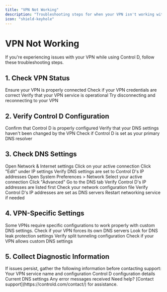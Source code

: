 ```yaml
---
title: "VPN Not Working"
description: "Troubleshooting steps for when your VPN isn't working with Control D"
icon: "shield-keyhole"
---
```


# VPN Not Working

<Note>
If you're experiencing issues with your VPN while using Control D, follow these troubleshooting steps.
</Note>

## 1. Check VPN Status

<Steps>
  <Step>Ensure your VPN is properly connected</Step>
  <Step>Check if your VPN credentials are correct</Step>
  <Step>Verify that your VPN service is operational</Step>
  <Step>Try disconnecting and reconnecting to your VPN</Step>
</Steps>

## 2. Verify Control D Configuration

<Steps>
  <Step>Confirm that Control D is properly configured</Step>
  <Step>Verify that your DNS settings haven't been changed by the VPN</Step>
  <Step>Check if Control D is set as your primary DNS resolver</Step>
</Steps>

## 3. Check DNS Settings

<Tabs>
  <Tab title="Windows">
    <Steps>
      <Step>Open Network & Internet settings</Step>
      <Step>Click on your active connection</Step>
      <Step>Click "Edit" under IP settings</Step>
      <Step>Verify DNS settings are set to Control D's IP addresses</Step>
    </Steps>
  </Tab>
  
  <Tab title="MacOS">
    <Steps>
      <Step>Open System Preferences > Network</Step>
      <Step>Select your active connection</Step>
      <Step>Click "Advanced"</Step>
      <Step>Go to the DNS tab</Step>
      <Step>Verify Control D's IP addresses are listed first</Step>
    </Steps>
  </Tab>
  
  <Tab title="Linux">
    <Steps>
      <Step>Check your network configuration file</Step>
      <Step>Verify Control D's IP addresses are set as DNS servers</Step>
      <Step>Restart networking service if needed</Step>
    </Steps>
  </Tab>
</Tabs>

## 4. VPN-Specific Settings

<Warning>
Some VPNs require specific configurations to work properly with custom DNS settings.
</Warning>

<Steps>
  <Step>Check if your VPN forces its own DNS servers</Step>
  <Step>Look for DNS leak protection settings</Step>
  <Step>Verify split tunneling configuration</Step>
  <Step>Check if your VPN allows custom DNS settings</Step>
</Steps>

## 5. Collect Diagnostic Information

<Warning>
If issues persist, gather the following information before contacting support:
</Warning>

<Steps>
  <Step>Your VPN service name and configuration</Step>
  <Step>Control D configuration details</Step>
  <Step>Current DNS settings</Step>
  <Step>Any error messages received</Step>
</Steps>

<Card>
  Need help? [Contact support](https://controld.com/contact/) for assistance.
</Card> 